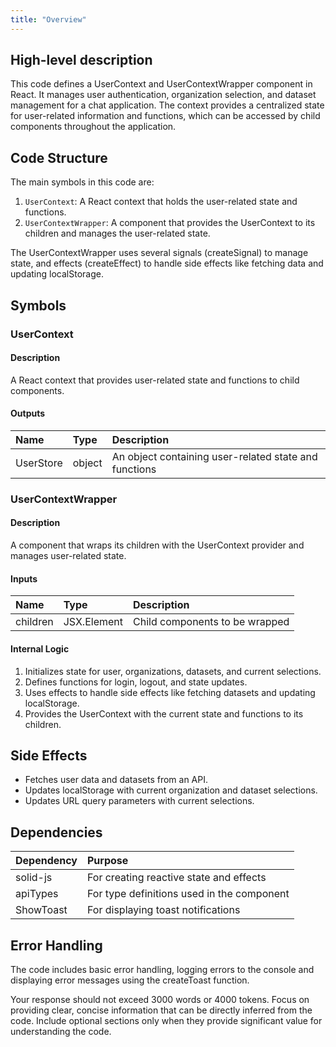 ```yaml
---
title: "Overview"
---
```


## High-level description
This code defines a UserContext and UserContextWrapper component in React. It manages user authentication, organization selection, and dataset management for a chat application. The context provides a centralized state for user-related information and functions, which can be accessed by child components throughout the application.

## Code Structure
The main symbols in this code are:
1. `UserContext`: A React context that holds the user-related state and functions.
2. `UserContextWrapper`: A component that provides the UserContext to its children and manages the user-related state.

The UserContextWrapper uses several signals (createSignal) to manage state, and effects (createEffect) to handle side effects like fetching data and updating localStorage.

## Symbols

### UserContext
#### Description
A React context that provides user-related state and functions to child components.

#### Outputs
| Name | Type | Description |
|:-----|:-----|:------------|
| UserStore | object | An object containing user-related state and functions |

### UserContextWrapper
#### Description
A component that wraps its children with the UserContext provider and manages user-related state.

#### Inputs
| Name | Type | Description |
|:-----|:-----|:------------|
| children | JSX.Element | Child components to be wrapped |

#### Internal Logic
1. Initializes state for user, organizations, datasets, and current selections.
2. Defines functions for login, logout, and state updates.
3. Uses effects to handle side effects like fetching datasets and updating localStorage.
4. Provides the UserContext with the current state and functions to its children.

## Side Effects
- Fetches user data and datasets from an API.
- Updates localStorage with current organization and dataset selections.
- Updates URL query parameters with current selections.

## Dependencies
| Dependency | Purpose |
|:-----------|:--------|
| solid-js | For creating reactive state and effects |
| apiTypes | For type definitions used in the component |
| ShowToast | For displaying toast notifications |

## Error Handling
The code includes basic error handling, logging errors to the console and displaying error messages using the createToast function.

Your response should not exceed 3000 words or 4000 tokens. Focus on providing clear, concise information that can be directly inferred from the code. Include optional sections only when they provide significant value for understanding the code.